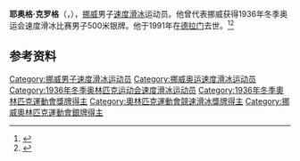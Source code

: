 {{NoteTA|G1=Sports}}
'''耶奥格·克罗格'''（{{lang-no|Georg Krog}}，{{bd|1915年|7月2日|1991年|8月3日}}），[[挪威|挪威]]男子[[速度滑冰|速度滑冰]]运动员。他曾代表挪威获得1936年冬季奥运会速度滑冰比赛男子500米银牌。他于1991年在[[德拉门|德拉门]]去世。<ref>{{Cite web|title=Georg KROG|url=https://www.olympic.org/georg-krog|accessdate=2021-04-07|work=International Olympic Committee|archive-date=2017-11-20|archive-url=https://web.archive.org/web/20171120182323/https://www.olympic.org/georg-krog|dead-url=no}}</ref><ref>{{cite web|url=https://www.olympedia.org/athletes/88648|title=Georg Krog|work=Olympedia|accessdate=2021-04-08|archive-date=2020-11-29|archive-url=https://web.archive.org/web/20201129194842/https://www.olympedia.org/athletes/88648|dead-url=no}}</ref>

== 参考资料 ==
{{reflist}}

{{Authority control}}
{{DEFAULTSORT:Krog, Georg}}
[[Category:挪威男子速度滑冰运动员|Category:挪威男子速度滑冰运动员]]
[[Category:挪威奥运速度滑冰运动员|Category:挪威奥运速度滑冰运动员]]
[[Category:1936年冬季奥林匹克运动会速度滑冰运动员|Category:1936年冬季奥林匹克运动会速度滑冰运动员]]
[[Category:1936年冬季奧林匹克運動會獎牌得主|Category:1936年冬季奧林匹克運動會獎牌得主]]
[[Category:奧林匹克運動會競速滑冰獎牌得主|Category:奧林匹克運動會競速滑冰獎牌得主]]
[[Category:挪威奧林匹克運動會銀牌得主|Category:挪威奧林匹克運動會銀牌得主]]